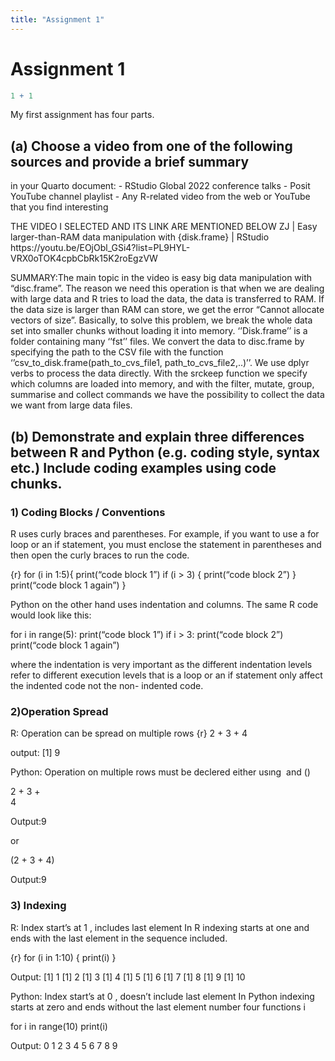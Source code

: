 ```yaml
---
title: "Assignment 1"
---
```


# Assignment 1

```r
1 + 1
```

My first assignment has four parts.

## (a) Choose a video from one of the following sources and provide a brief summary
in your Quarto document:
- RStudio Global 2022 conference talks
- Posit YouTube channel playlist
- Any R-related video from the web or YouTube that you find interesting

THE VIDEO I SELECTED AND ITS LINK ARE MENTIONED BELOW 
ZJ | Easy larger-than-RAM data manipulation with {disk.frame} | RStudio
https://youtu.be/EOjObl_GSi4?list=PL9HYL-VRX0oTOK4cpbCbRk15K2roEgzVW

SUMMARY:The main topic in the video is easy big data manipulation with "disc.frame". The reason we need this operation is that when we are dealing with large data and R tries to load the data, the data is transferred to RAM. If the data size is larger than RAM can store, we get the error "Cannot allocate vectors of size". Basically, to solve this problem, we break the whole data set into smaller chunks without loading it into memory. ''Disk.frame'' is a folder containing many ''fst'' files. We convert the data to disc.frame by specifying the path to the CSV file with the function ''csv_to_disk.frame(path_to_cvs_file1, path_to_cvs_file2,..)''. We use dplyr verbs to process the data directly. With the srckeep function we specify which columns are loaded into memory, and with the filter, mutate, group, summarise and collect commands we have the possibility to collect the data we want from large data files. 

## (b) Demonstrate and explain three differences between R and Python (e.g. coding style, syntax etc.) Include coding examples using code chunks.

### 1) Coding Blocks / Conventions 
R uses curly braces and parentheses. For example, if you want to use a for loop or an if statement, you must enclose the statement in parentheses and then open the curly braces to run the code. 

{r}
for (i in 1:5){
   print("code block 1")
   if (i > 3) {
      print("code block 2")
   }
   print("code block 1 again")
}

Python on the other hand uses indentation and columns. The same R code would look like this:

for i in range(5):
   print("code block 1")
   if i > 3:
      print("code block 2")
   print("code block 1 again")

where the indentation is very important as the different indentation levels refer to different execution levels that is a loop or an if statement only affect the indented code not the non- indented code.

### 2)Operation Spread
R: Operation can be spread on multiple rows
{r}
2 + 3 + 
  4

output: [1] 9

Python: Operation on multiple rows must be declered either usıng \ and ()

2 + 3 + \
4

Output:9

or

(2 + 3 + 
4)

Output:9

### 3) Indexing 
R: Index start’s at 1 , includes last element 
In R indexing starts at one and ends with the last element in the sequence included.

{r}
for (i in 1:10) {
  print(i)
}

Output:
[1] 1
[1] 2
[1] 3
[1] 4
[1] 5
[1] 6
[1] 7
[1] 8
[1] 9
[1] 10

Python: Index start's at 0 , doesn't include last element 
In Python indexing starts at zero and ends without the last element number four functions i

for i in range(10)
    print(i) 

Output:
0
1
2
3
4
5
6
7
8
9












